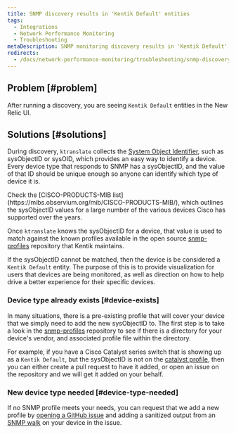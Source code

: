 ```yaml
---
title: SNMP discovery results in 'Kentik Default' entities
tags:
  - Integrations
  - Network Performance Monitoring
  - Troubleshooting
metaDescription: SNMP monitoring discovery results in 'Kentik Default' entities in the New Relic UI.
redirects: 
  - /docs/network-performance-monitoring/troubleshooting/snmp-discovery-kentik-default
---
```


## Problem [#problem]

After running a discovery, you are seeing `Kentik Default` entities in the New Relic UI.

## Solutions [#solutions]

During discovery, `ktranslate` collects the [System Object Identifier](http://oid-info.com/get/1.3.6.1.2.1.1.2), such as sysObjectID or sysOID, which provides an easy way to identify a device. Every device type that responds to SNMP has a sysObjectID, and the value of that ID should be unique enough so anyone can identify which type of device it is.

<Callout variant="tip">
Check the [CISCO-PRODUCTS-MIB list](https://mibs.observium.org/mib/CISCO-PRODUCTS-MIB/), which outlines the sysObjectID values for a large number of the various devices Cisco has supported over the years.
</Callout>

Once `ktranslate` knows the sysObjectID for a device, that value is used to match against the known profiles available in the open source [snmp-profiles](https://github.com/kentik/snmp-profiles) repository that Kentik maintains. 

If the sysObjectID cannot be matched, then the device is be considered a `Kentik Default` entity. The purpose of this is to provide visualization for users that devices are being monitored, as well as direction on how to help drive a better experience for their specific devices.

### Device type already exists [#device-exists]

In many situations, there is a pre-existing profile that will cover your device that we simply need to add the new sysObjectID to. The first step is to take a look in the [snmp-profiles](https://github.com/kentik/snmp-profiles/tree/main/profiles/kentik_snmp) repository to see if there is a directory for your device's vendor, and associated profile file within the directory.

For example, if you have a Cisco Catalyst series switch that is showing up as a `Kentik Default`, but the sysObjectID is not on the [catalyst profile](https://github.com/kentik/snmp-profiles/blob/main/profiles/kentik_snmp/cisco/cisco-catalyst.yml), then you can either create a pull request to have it added, or open an issue on the repository and we will get it added on your behalf.

### New device type needed [#device-type-needed]

If no SNMP profile meets your needs, you can request that we add a new profile by [opening a GitHub issue](https://github.com/kentik/snmp-profiles/issues/new/choose) and adding a sanitized output from an [SNMP walk](/docs/network-performance-monitoring/troubleshooting/snmp-walk) on your device in the issue.
